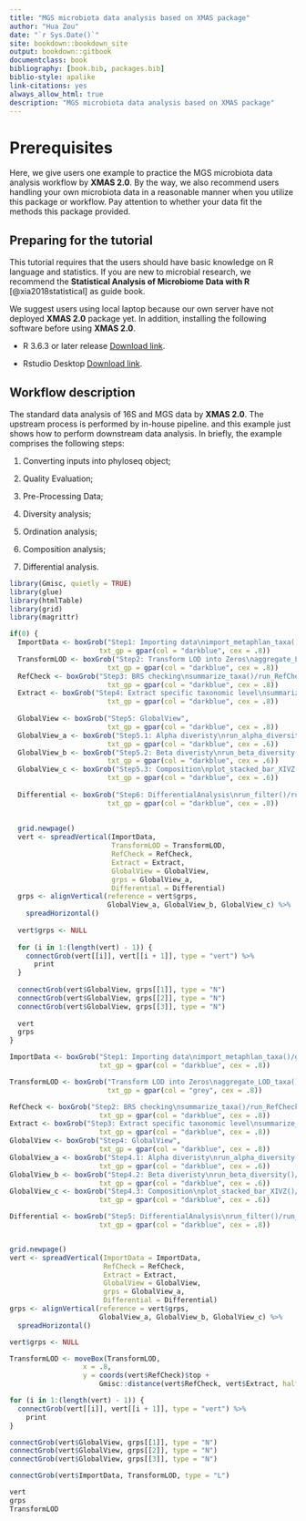 ```yaml
--- 
title: "MGS microbiota data analysis based on XMAS package"
author: "Hua Zou"
date: "`r Sys.Date()`"
site: bookdown::bookdown_site
output: bookdown::gitbook
documentclass: book
bibliography: [book.bib, packages.bib]
biblio-style: apalike
link-citations: yes
always_allow_html: true
description: "MGS microbiota data analysis based on XMAS package"
---
```


# Prerequisites

Here, we give users one example to practice the MGS microbiota data analysis workflow by **XMAS 2.0**. By the way, we also recommend users handling your own microbiota data in a reasonable manner when you utilize this package or workflow. Pay attention to whether your data fit the methods this package provided.


## Preparing for the tutorial

This tutorial requires that the users should have basic knowledge on R language and statistics. If you are new to microbial research, we recommend the **Statistical Analysis of Microbiome Data with R** [@xia2018statistical] as guide book. 

We suggest users using local laptop because our own server have not deployed **XMAS 2.0** package yet. In addition, installing the following software before using **XMAS 2.0**.

* R 3.6.3 or later release [Download link](https://mirrors.tuna.tsinghua.edu.cn/CRAN/).

* Rstudio Desktop [Download link](https://www.rstudio.com/products/rstudio/download/#download).


## Workflow description

The standard data analysis of 16S and MGS data by **XMAS 2.0**. The upstream process is performed by in-house pipeline. and this example just shows how to perform downstream data analysis. In briefly, the example comprises the following steps:

1. Converting inputs into phyloseq object;

2. Quality Evaluation;

3. Pre-Processing Data;

4. Diversity analysis;

5. Ordination analysis;

6. Composition analysis;

7. Differential analysis.

```r
library(Gmisc, quietly = TRUE)
library(glue)
library(htmlTable)
library(grid)
library(magrittr)

if(0) {
  ImportData <- boxGrob("Step1: Importing data\nimport_metaphlan_taxa()/get_metaphlan_phyloseq()",
                      txt_gp = gpar(col = "darkblue", cex = .8))
  TransformLOD <- boxGrob("Step2: Transform LOD into Zeros\naggregate_LOD_taxa()",
                        txt_gp = gpar(col = "darkblue", cex = .8))
  RefCheck <- boxGrob("Step3: BRS checking\nsummarize_taxa()/run_RefCheck()/get_GroupPhyloseq()",
                        txt_gp = gpar(col = "darkblue", cex = .8))
  Extract <- boxGrob("Step4: Extract specific taxonomic level\nsummarize_taxa()",
                        txt_gp = gpar(col = "darkblue", cex = .8))
  
  GlobalView <- boxGrob("Step5: GlobalView",
                        txt_gp = gpar(col = "darkblue", cex = .8)) 
  GlobalView_a <- boxGrob("Step5.1: Alpha diveristy\nrun_alpha_diversity()/plot_boxplot()",
                        txt_gp = gpar(col = "darkblue", cex = .6)) 
  GlobalView_b <- boxGrob("Step5.2: Beta diveristy\nrun_beta_diversity()/run_permanova()/run_ordination()/plot_Ordination()",
                        txt_gp = gpar(col = "darkblue", cex = .6))  
  GlobalView_c <- boxGrob("Step5.3: Composition\nplot_stacked_bar_XIVZ()/plot_core_taxa()/core_members()",
                        txt_gp = gpar(col = "darkblue", cex = .6))  
  
  Differential <- boxGrob("Step6: DifferentialAnalysis\nrun_filter()/run_trim()/run_lefse()/plot_lefse()/run_wilcox()/plot_volcano()",
                        txt_gp = gpar(col = "darkblue", cex = .8))  
  
  
  grid.newpage()
  vert <- spreadVertical(ImportData,
                         TransformLOD = TransformLOD,
                         RefCheck = RefCheck,
                         Extract = Extract,
                         GlobalView = GlobalView,
                         grps = GlobalView_a,
                         Differential = Differential)
  grps <- alignVertical(reference = vert$grps,
                        GlobalView_a, GlobalView_b, GlobalView_c) %>%
    spreadHorizontal()
  
  vert$grps <- NULL
  
  for (i in 1:(length(vert) - 1)) {
    connectGrob(vert[[i]], vert[[i + 1]], type = "vert") %>%
      print
  }
  
  connectGrob(vert$GlobalView, grps[[1]], type = "N")
  connectGrob(vert$GlobalView, grps[[2]], type = "N")
  connectGrob(vert$GlobalView, grps[[3]], type = "N")
  
  vert
  grps
}

ImportData <- boxGrob("Step1: Importing data\nimport_metaphlan_taxa()/get_metaphlan_phyloseq()",
                      txt_gp = gpar(col = "darkblue", cex = .8))

TransformLOD <- boxGrob("Transform LOD into Zeros\naggregate_LOD_taxa()",
                        txt_gp = gpar(col = "grey", cex = .8))

RefCheck <- boxGrob("Step2: BRS checking\nsummarize_taxa()/run_RefCheck()/get_GroupPhyloseq()",
                      txt_gp = gpar(col = "darkblue", cex = .8))
Extract <- boxGrob("Step3: Extract specific taxonomic level\nsummarize_taxa()",
                      txt_gp = gpar(col = "darkblue", cex = .8))
GlobalView <- boxGrob("Step4: GlobalView",
                      txt_gp = gpar(col = "darkblue", cex = .8)) 
GlobalView_a <- boxGrob("Step4.1: Alpha diveristy\nrun_alpha_diversity()/plot_boxplot()",
                      txt_gp = gpar(col = "darkblue", cex = .6)) 
GlobalView_b <- boxGrob("Step4.2: Beta diveristy\nrun_beta_diversity()/run_permanova()/run_ordination()/plot_Ordination()",
                      txt_gp = gpar(col = "darkblue", cex = .6))  
GlobalView_c <- boxGrob("Step4.3: Composition\nplot_stacked_bar_XIVZ()/plot_core_taxa()/core_members()",
                      txt_gp = gpar(col = "darkblue", cex = .6))  

Differential <- boxGrob("Step5: DifferentialAnalysis\nrun_filter()/run_trim()/run_lefse()/plot_lefse()/run_wilcox()/plot_volcano()",
                      txt_gp = gpar(col = "darkblue", cex = .8))  


grid.newpage()
vert <- spreadVertical(ImportData = ImportData,
                       RefCheck = RefCheck,
                       Extract = Extract,
                       GlobalView = GlobalView,
                       grps = GlobalView_a,
                       Differential = Differential)
grps <- alignVertical(reference = vert$grps,
                      GlobalView_a, GlobalView_b, GlobalView_c) %>%
  spreadHorizontal()

vert$grps <- NULL

TransformLOD <- moveBox(TransformLOD,
                  x = .8,
                  y = coords(vert$RefCheck)$top + 
                      Gmisc::distance(vert$RefCheck, vert$Extract, half = TRUE, center = FALSE))

for (i in 1:(length(vert) - 1)) {
  connectGrob(vert[[i]], vert[[i + 1]], type = "vert") %>%
    print
}

connectGrob(vert$GlobalView, grps[[1]], type = "N")
connectGrob(vert$GlobalView, grps[[2]], type = "N")
connectGrob(vert$GlobalView, grps[[3]], type = "N")

connectGrob(vert$ImportData, TransformLOD, type = "L")

vert
grps
TransformLOD
```

